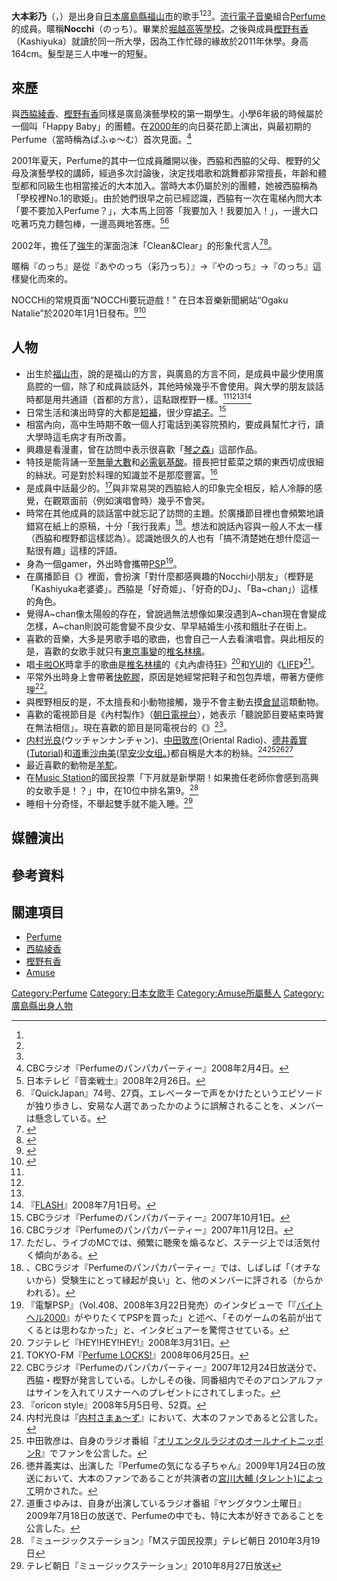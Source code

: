 {{藝人
|姓名 = 大本彩乃
|類型 = 女歌手
|圖片 = Nocchi (Perfume) "We Are Perfume" at Opening Ceremony of the 28th Tokyo International Film Festival (22241488958).jpg
|圖片尺寸 = 
|圖片簡介 = 大本彩乃於2015年東京國際電影節。
|原名 = 
|外文名 = {{lang|ja|大本 彩乃}}
|外文 =  ja
|羅馬拼音 = Ōmoto Ayano
|英文名 = 
|暱稱 = Nocchi（のっち）
|其他藝名 = 
|國籍 = {{JPN}}
|出生日期 = {{birth date and age|1988|9|20}}
|出生地點 = {{flag|JPN|1947}}[[廣島縣|廣島縣]][[福山市|福山市]]<ref name="guide">{{Cite web|title=広島県究極のガイドブック VOL.1 「泣ける！広島県」 カンパイ！広島県 広島秘境ツアーズ |publisher=Hiroshima Prefecture|url=https://hiroshima-welcome.jp/hikyo/guidebook/vol1.html|date=2014-07-14|accessdate=2021-09-18|language=ja}}</ref><ref name="guide2">{{Cite web|title=話題のPerfume巻頭ガイドブック「泣ける！広島県」　その内容とは？|publisher=cinema cafe|url=https://www.cinemacafe.net/article/2014/07/31/25008.html|date=2014-07-31|accessdate=2021-09-18|language=ja|archive-date=2022-03-11|archive-url=https://web.archive.org/web/20220311234002/https://www.cinemacafe.net/article/2014/07/31/25008.html|dead-url=no}}</ref><ref name="fukuyamacity">{{Cite web|title=Perfume渋谷スペイン坂で小林克也と同郷トーク|publisher=音楽ナタリー|url=https://natalie.mu/music/news/30714|date=2010-04-17|accessdate=2021-09-18|language=ja|archive-date=2021-10-07|archive-url=https://web.archive.org/web/20211007175330/https://natalie.mu/music/news/30714|dead-url=no}}</ref>
|逝世日期 = 
|逝世地點 = 
|職業 = 歌手
|語言 = 
|教育程度 = 
|宗教信仰 =
|配偶 = 
|兒女 = 
|父母 = 
|音樂類型 = 流行電音
|演奏樂器 = 
|出身地 = 
|出道作 = 
|出道日期 = 
|代表作 = 
|活躍年代 = 2001年 -
|唱片公司 = 2005年－2012年：<br/>[[德間日本通訊|德間日本通訊]]<br/>2012年－現在：<br/>[[環球音樂_(日本)|Perfume Records / Universal J]]
|經紀公司 = [[Amuse|Amuse]]
|網站 = 
|相關團體 = [[Perfume_(日本音樂團體)|Perfume]]
|獎項 = 
|IMDb = 3060145
}}
{{japanese|japanese=大本 彩乃|kana=おおもと あやの|romaji=Ohmoto Ayano}}

'''大本彩乃'''（{{jpn|j=大本 彩乃|hg=おおもと あやの|rm=Ohmoto Ayano}}，{{bd|1988年|9月20日|catIdx=Ohmoto Ayano}}）是出身自[[日本|日本]][[廣島縣|廣島縣]][[福山市|福山市]]的歌手<ref name="guide" /><ref name="guide2" /><ref name="fukuyamacity" />。[[流行|流行]][[電子音樂|電子音樂]]組合[[Perfume_(日本音乐团体)|Perfume]]的成員。暱稱'''Nocchi'''（のっち）。畢業於[[堀越高等學校|堀越高等學校]]。之後與成員[[樫野有香|樫野有香]]（Kashiyuka）就讀於同一所大學，因為工作忙碌的緣故於2011年休學。身高164cm。髮型是三人中唯一的短髮。

== 來歷 ==
{{See also|Perfume (日本音樂團體)}}

與[[西脇綾香|西脇綾香]]、[[樫野有香|樫野有香]]同樣是廣島演藝學校的第一期學生。小學6年級的時候屬於一個叫「Happy Baby」的團體。在[[2000年|2000年]]的向日葵花節上演出，與最初期的Perfume（當時稱為ぱふゅ〜む）首次見面。<ref>CBCラジオ『Perfumeのパンパカパーティー』2008年2月4日。</ref>

2001年夏天，Perfume的其中一位成員離開以後，西脇和西脇的父母、樫野的父母及演藝學校的講師，經過多次討論後，決定找唱歌和跳舞都非常擅長，年齡和體型都和同級生也相當接近的大本加入。當時大本仍屬於別的團體，她被西脇稱為「學校裡No.1的歌姫」。由於她們很早之前已經認識，西脇有一次在電梯內問大本「要不要加入Perfume？」，大本馬上回答「我要加入！我要加入！」，一邊大口吃著巧克力麵包棒，一邊高興地答應。<ref>日本テレビ『音楽戦士』2008年2月26日。</ref><ref>『QuickJapan』74号、27頁。エレベーターで声をかけたというエピソードが独り歩きし、安易な人選であったかのように誤解されることを、メンバーは懸念している。</ref>

2002年，擔任了[[強生|強生]]的潔面泡沫「Clean&Clear」的形象代言人<ref>{{Cite web|title =なりたい自分になるClean&Clear|publisher =Johnson & Johnson K.K. Consumer Company|url =http://www.jnj.co.jp/consumer/index_cnc.html|archiveurl =https://web.archive.org/web/20030801174636/http://www.jnj.co.jp/consumer/index_cnc.html|archivedate =2003-08-01|date =2021-09-18|accessdate =2021-09-18|language =ja|dead-url =no}}</ref><ref>{{Cite web|title=Actor's School Hiroshima School pressNo.36 2002 SPRING ACT |publisher=Actor's School Hiroshima|url =http://www.tss-tv.co.jp/actors/press.htm|archiveurl =https://web.archive.org/web/20021006194141/http://www.tss-tv.co.jp/actors/press.htm|archivedate =2002-10-06|date=2002-10-06|accessdate=2021-09-18|language=ja}}</ref>。

暱稱『のっち』是從『あやのっち（彩乃っち）』→『やのっち』→『のっち』這樣變化而來的。

NOCCHi的常規頁面“NOCCHi要玩遊戲！” 在日本音樂新聞網站“Ogaku Natalie”於2020年1月1日發布。<ref>{{cite web|title=NOCCHi要玩遊戲！|url=https://natalie.mu/music/serial/36|3=|date=2020-01-01|accessdate=2020-03-02|language=ja|archive-date=2022-03-07|archive-url=https://web.archive.org/web/20220307043635/https://natalie.mu/music/serial/36|dead-url=no}}</ref><ref>{{Cite news|url=https://www.cinra.net/news/20210122-matsulie|title=ナタリー主催『マツリー』第4弾企画でPerfume・のっちが音ゲーに挑戦|publisher=cinra.net|date=2021-01-22|accessdate=2021-09-18|language=ja|archive-date=2021-10-07|archive-url=https://web.archive.org/web/20211007224305/https://www.cinra.net/news/20210122-matsulie|dead-url=no}}</ref>

== 人物 ==
{{fanpov|章节|time=2020-12-01}}
* 出生於[[福山市|福山市]]，說的是福山的方言，與廣島的方言不同，是成員中最少使用廣島腔的一個，除了和成員談話外，其他時候幾乎不會使用。與大學的朋友談話時都是用共通語（首都的方言），這點跟樫野一樣。<ref name="guide" /><ref name="guide2" /><ref name="fukuyamacity" /><ref name="example">『[[FLASH_(写真週刊誌)|FLASH]]』2008年7月1日号。</ref>
* 日常生活和演出時穿的大都是[[短褲|短褲]]，很少穿[[裙子|裙子]]。<ref>CBCラジオ『Perfumeのパンパカパーティー』2007年10月1日。</ref>
* 相當內向，高中生時期不敢一個人打電話到美容院預約，要成員幫忙才行，讀大學時這毛病才有所改善。
* 興趣是看漫畫，曾在訪問中表示很喜歡「[[琴之森|琴之森]]」這部作品。
* 特技是能背誦一至[[無量大數|無量大數]]和[[必需氨基酸|必需氨基酸]]。擅長把甘藍菜之類的東西切成很細的絲狀。可是對於料理的知識並不是那麼豐富。<ref>CBCラジオ『Perfumeのパンパカパーティー』2007年11月12日。</ref>
* 是成員中話最少的。<ref>ただし、ライブのMCでは、頻繁に聴衆を煽るなど、ステージ上では活気付く傾向がある。</ref>與非常易哭的西脇給人的印象完全相反，給人冷靜的感覺，在觀眾面前（例如演唱會時）幾乎不會哭。
* 時常在其他成員的談話當中就忘記了訪問的主題。於廣播節目裡也會頻繁地讀錯寫在紙上的原稿，十分「我行我素」<ref>、CBCラジオ『Perfumeのパンパカパーティー』では、しばしば「（オチないから）受験生にとって縁起が良い」と、他のメンバーに評される（からかわれる）。</ref>。想法和說話內容與一般人不太一樣（西脇和樫野都這樣認為）。認識她很久的人也有「搞不清楚她在想什麼這一點很有趣」這樣的評語。
* 身為一個gamer，外出時會攜帶[[PSP|PSP]]<ref>『電撃PSP』（Vol.408、2008年3月22日発売）のインタビューで「『[[バイトヘル2000|バイトヘル2000]]』がやりたくてPSPを買った」と述べ、「そのゲームの名前が出てくるとは思わなかった」と、インタビュアーを驚愕させている。</ref>。
* 在廣播節目《{{lang|ja|Perfume LOCKS！}}》裡面，會扮演「對什麼都感興趣的Nocchi小朋友」（樫野是「Kashiyuka老婆婆」。西脇是「好奇姬」、「好奇的DJ」、「Ba~chan」）這樣的角色。
*覺得A~chan像太陽般的存在，曾說過無法想像如果沒遇到A~chan現在會變成怎樣，A~chan則說可能會變不良少女、早早結婚生小孩和餓肚子在街上。
* 喜歡的音樂，大多是男歌手唱的歌曲，也會自己一人去看演唱會。與此相反的是，喜歡的女歌手就只有[[東京事變|東京事變]]的[[椎名林檎|椎名林檎]]。 
* 唱[[卡啦OK|卡啦OK]]時拿手的歌曲是[[椎名林檎|椎名林檎]]的《丸內虐待狂》<ref>フジテレビ『HEY!HEY!HEY!』2008年3月31日。</ref>和[[YUI|YUI]]的《[[LIFE_(單曲碟)|LIFE]]》<ref>TOKYO-FM『[[Perfume_LOCKS!|Perfume LOCKS!]]』2008年06月25日。</ref>。
* 平常外出時身上會帶著[[快乾膠|快乾膠]]，原因是她經常把鞋子和包包弄壞，帶著方便修理<ref>CBCラジオ『Perfumeのパンパカパーティー』2007年12月24日放送分で、西脇・樫野が発言している。しかしその後、同番組内でそのアロンアルファはサインを入れてリスナーへのプレゼントにされてしまった。</ref>。
* 與樫野相反的是，不太擅長和小動物接觸，幾乎不會主動去摸[[倉鼠|倉鼠]]這類動物。
* 喜歡的電視節目是《內村製作》（[[朝日電視台|朝日電視台]]），她表示「聽說節目要結束時實在無法相信」。現在喜歡的節目是同電視台的《{{lang|ja|アメトーーク!}}》<ref>『oricon style』2008年5月5日号、52頁。</ref>。
* [[内村光良|内村光良]](ウッチャンナンチャン)、[[中田敦彦|中田敦彦]](Oriental Radio)、[[德井義實|德井義實]]([[Tutorial|Tutorial]])和[[道重沙由美|道重沙由美]]([[早安少女组。|早安少女组。]])都自稱是大本的粉絲。<ref>内村光良は『[[内村さまぁ～ず|内村さまぁ～ず]]』において、大本のファンであると公言した。</ref><ref>中田敦彦は、自身のラジオ番組『[[オリエンタルラジオのオールナイトニッポンR|オリエンタルラジオのオールナイトニッポンR]]』でファンを公言した。</ref><ref>徳井義実は、出演した『Perfumeの気になる子ちゃん』2009年1月24日の放送において、大本のファンであることが共演者の[[宮川大輔_(タレント)|宮川大輔 (タレント)]]によって明かされた。</ref><ref>道重さゆみは、自身が出演しているラジオ番組『ヤングタウン土曜日』2009年7月18日の放送で、Perfumeの中でも、特に大本が好きであることを公言した。</ref>
* 最近喜歡的動物是[[羊駝|羊駝]]。
* 在[[Music_Station|Music Station]]的國民投票「下月就是新學期！如果擔任老師你會感到高興的女歌手是！？」中，在10位中排名第9。<ref>『ミュージックステーション』「Mステ国民投票」テレビ朝日 2010年3月19日</ref>
* 睡相十分奇怪，不舉起雙手就不能入睡。<ref>テレビ朝日『ミュージックステーション』2010年8月27日放送</ref>

== 媒體演出 ==
{{Main|Perfume (日本音樂團體)}}

== 參考資料 ==
{{reflist}}

== 關連項目 ==
*[[Perfume_(日本音樂團體)|Perfume]]
* [[西脇綾香|西脇綾香]]
* [[樫野有香|樫野有香]]
* [[Amuse|Amuse]]

{{Amuse 旗下藝人}}
{{Perfume}}
{{normdaten}}

{{DEFAULTSORT:Omoto Ayano}}
[[Category:Perfume|Category:Perfume]]
[[Category:日本女歌手|Category:日本女歌手]]
[[Category:Amuse所屬藝人|Category:Amuse所屬藝人]]
[[Category:廣島縣出身人物|Category:廣島縣出身人物]]